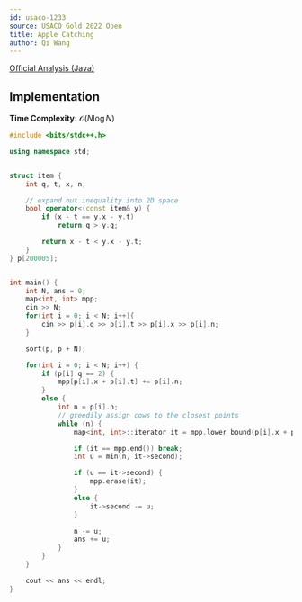 ```yaml
---
id: usaco-1233
source: USACO Gold 2022 Open
title: Apple Catching
author: Qi Wang
---
```


[Official Analysis (Java)](http://www.usaco.org/current/data/sol_prob1_gold_open22.html)

## Implementation

**Time Complexity:** $\mathcal{O}(N \log N)$

<LanguageSection>

<CPPSection>

```cpp
#include <bits/stdc++.h>

using namespace std;


struct item {
	int q, t, x, n;

	// expand out inequality into 2D space
	bool operator<(const item& y) {
		if (x - t == y.x - y.t)
			return q > y.q;

		return x - t < y.x - y.t;
	}
} p[200005];


int main() {
	int N, ans = 0;
	map<int, int> mpp;
	cin >> N;
	for(int i = 0; i < N; i++){
		cin >> p[i].q >> p[i].t >> p[i].x >> p[i].n;
	}

	sort(p, p + N);

	for(int i = 0; i < N; i++) {
		if (p[i].q == 2) {
			mpp[p[i].x + p[i].t] += p[i].n;
		}
		else {
			int n = p[i].n;
			// greedily assign cows to the closest points
			while (n) {
				map<int, int>::iterator it = mpp.lower_bound(p[i].x + p[i].t);

				if (it == mpp.end()) break;
				int u = min(n, it->second);

				if (u == it->second) {
					mpp.erase(it);
				}
				else {
					it->second -= u;
				}

				n -= u;
				ans += u;
			}
		}
	}

	cout << ans << endl;
}
```

</CPPSection>

</LanguageSection>